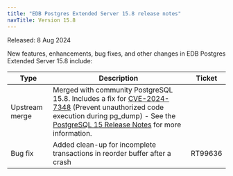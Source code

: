 ```yaml
---
title: "EDB Postgres Extended Server 15.8 release notes"
navTitle: Version 15.8
---
```


Released: 8 Aug 2024

New features, enhancements, bug fixes, and other changes in EDB Postgres Extended Server 15.8 include:

| Type           | Description                                                                                                                                                                                                                                                                                                    | Ticket  |
|----------------|----------------------------------------------------------------------------------------------------------------------------------------------------------------------------------------------------------------------------------------------------------------------------------------------------------------|---------|
| Upstream merge | Merged with community PostgreSQL 15.8. Includes a fix for [CVE-2024-7348](https://www.postgresql.org/support/security/CVE-2024-7348/) (Prevent unauthorized code execution during pg_dump) - See the [PostgreSQL 15 Release Notes](https://www.postgresql.org/docs/15/release-15-8.html) for more information. |         |
| Bug fix        | Added clean-up for incomplete transactions in reorder buffer after a crash                                                                                                                                                                                                                                     | RT99636 |


